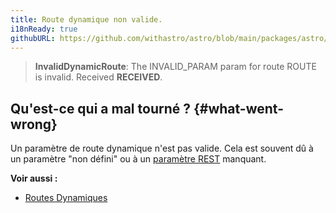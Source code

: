 ```yaml
---
title: Route dynamique non valide.
i18nReady: true
githubURL: https://github.com/withastro/astro/blob/main/packages/astro/src/core/errors/errors-data.ts
---
```


> **InvalidDynamicRoute**: The INVALID_PARAM param for route ROUTE is invalid. Received **RECEIVED**.

## Qu'est-ce qui a mal tourné ? \{#what-went-wrong\}
Un paramètre de route dynamique n'est pas valide. Cela est souvent dû à un paramètre "non défini" ou à un [paramètre REST](/fr/guides/routing/#rest-parameters) manquant.

**Voir aussi :**
-  [Routes Dynamiques](/fr/guides/routing/#dynamic-routes)
